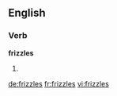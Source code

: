 ==English==

===Verb===
'''frizzles'''

# {{third-person singular of|[[frizzle]]}}

[[de:frizzles]]
[[fr:frizzles]]
[[vi:frizzles]]